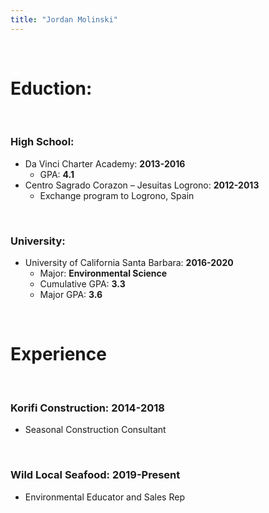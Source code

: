 ```yaml
---
title: "Jordan Molinski"
---
```


<br>

# Eduction:

<br>

### High School:

  * Da Vinci Charter Academy: **2013-2016**
    * GPA: **4.1**
  * Centro Sagrado Corazon -- Jesuitas Logrono: **2012-2013**
    * Exchange program to Logrono, Spain

<br> 

### University: 
  * University of California Santa Barbara: **2016-2020**
    * Major: **Environmental Science**
    * Cumulative GPA: **3.3**
    * Major GPA: **3.6**
    
<br>

# Experience 

<br>

### Korifi Construction: **2014-2018**
  * Seasonal Construction Consultant 

<br>

### Wild Local Seafood: **2019-Present**
  * Environmental Educator and Sales Rep
  